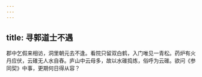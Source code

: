```yaml
---
---
---
```

title: 寻郭道士不遇
---



郡中乞假来相访，洞里朝元去不逢。看院只留双白鹤，入门唯见一青松。药炉有火丹应伏，云碓无人水自舂。庐山中云母多，故以水碓捣炼，俗呼为云碓。欲问《参同契》中事，更期何日得从容？